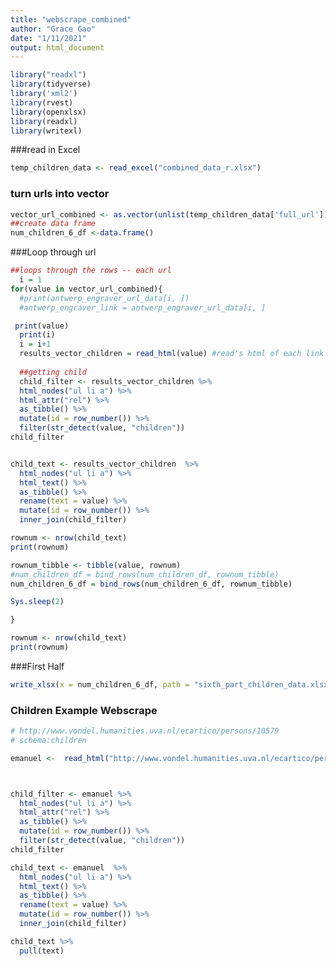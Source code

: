 ```yaml
---
title: "webscrape_combined"
author: "Grace Gao"
date: "1/11/2021"
output: html_document
---
```

```r
library("readxl")
library(tidyverse)
library('xml2')
library(rvest)
library(openxlsx)
library(readxl)
library(writexl)

```

###read in Excel

```r
temp_children_data <- read_excel("combined_data_r.xlsx")
```

### turn urls into vector

```r

vector_url_combined <- as.vector(unlist(temp_children_data['full_url']))
##create data frame
num_children_6_df <-data.frame()


```
###Loop through url

```r
##loops through the rows -- each url
  i = 1
for(value in vector_url_combined){
  #print(antwerp_engraver_url_data[i, ])
  #antwerp_engraver_link = antwerp_engraver_url_data[i, ]

 print(value)
  print(i)
  i = i+1
  results_vector_children = read_html(value) #read's html of each link page
 
  ##getting child
  child_filter <- results_vector_children %>% 
  html_nodes("ul li a") %>% 
  html_attr("rel") %>% 
  as_tibble() %>% 
  mutate(id = row_number()) %>% 
  filter(str_detect(value, "children"))
child_filter


child_text <- results_vector_children  %>% 
  html_nodes("ul li a") %>% 
  html_text() %>% 
  as_tibble() %>% 
  rename(text = value) %>% 
  mutate(id = row_number()) %>% 
  inner_join(child_filter)

rownum <- nrow(child_text)
print(rownum)

rownum_tibble <- tibble(value, rownum)
#num_children_df = bind_rows(num_children_df, rownum_tibble)
num_children_6_df = bind_rows(num_children_6_df, rownum_tibble)

Sys.sleep(2)

}


```

```r
rownum <- nrow(child_text)
print(rownum)
```
###First Half

```r

write_xlsx(x = num_children_6_df, path = "sixth_part_children_data.xlsx", col_names = TRUE)

```


### Children Example Webscrape
```r
# http://www.vondel.humanities.uva.nl/ecartico/persons/10579
# schema:children

emanuel <-  read_html("http://www.vondel.humanities.uva.nl/ecartico/persons/48213")



child_filter <- emanuel %>% 
  html_nodes("ul li a") %>% 
  html_attr("rel") %>% 
  as_tibble() %>% 
  mutate(id = row_number()) %>% 
  filter(str_detect(value, "children"))
child_filter

child_text <- emanuel  %>% 
  html_nodes("ul li a") %>% 
  html_text() %>% 
  as_tibble() %>% 
  rename(text = value) %>% 
  mutate(id = row_number()) %>% 
  inner_join(child_filter)

child_text %>% 
  pull(text)


```